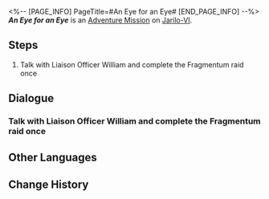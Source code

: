 <%-- [PAGE_INFO]
PageTitle=#An Eye for an Eye#
[END_PAGE_INFO] --%>
{{Stub|Dialogue.}}
{{Mission Infobox
|id            = 4081315
|title         = 
|image         = <!--Mission An Eye for an Eye.png-->
|type          = Adventure
|event_name    = 
|chapter       = 
|requirements  = [[Trailblaze Mission]] ''[[The Return]]'' completed
|summary       = <!--official mission summary from Fate's Atlas-->
|characters    = Liaison Officer William; Trailblazer
|startLocation = [[Jarilo-VI]] - [[Silvermane Guard Restricted Zone]]
|world         = Jarilo-VI
|area          = Silvermane Guard Restricted Zone
|prev          = 
|next          = 
|exp           = 
|credits       = 
|stellarJade   = 
|other         = 
}}
'''''An Eye for an Eye''''' is an [[Adventure Mission]] on [[Jarilo-VI]].

==Steps==
# Talk with Liaison Officer William and complete the Fragmentum raid once

<!--
==Gameplay Notes==

--><!--
==Trial Character==

-->
==Dialogue==
{{Stub Dialogue}}
{{Dialogue Start}}
:{{tx}}
{{Dialogue End}}

===Talk with Liaison Officer William and complete the Fragmentum raid once===
{{Mission Description|type=adventure|location=Silvermane Guard Restricted Zone|update|Oleg sent you a message asking for help with the Silvermane Guards' raid against Fragmentum monsters in the Corridor of Fading Echoes.<br />Oleg wants you to go to the Silvermane Guard Restricted Zone and look for a liaison officer named William. William will take you to the Corridor of Fading Echoes for the first counter attack operation.}}
{{Dialogue Start}}
:{{tx}}
{{Dialogue End}}

==Other Languages==
{{Other Languages
|en   = An Eye for an Eye
|zhs  = 以眼还眼
|zht  = 以眼還眼
|ja   = 目には目を
|ko   = 눈에는 눈
|es   = Ojo por ojo
|fr   = Œil pour œil
|ru   = Око за око
|th   = ตาต่อตาฟันต่อฟัน
|vi   = Ăn Miếng Trả Miếng
|de   = Auge um Auge
|id   = Mata Ganti Mata
|pt   = Olho por Olho
}}

==Change History==
{{Change History|1.0}}
